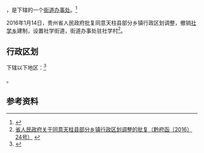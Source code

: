 {{中国乡级行政区|52/26/27/200/000}}

'''{{PAGENAMEBASE}}'''，是{{PRC admin/fullname|52/26/27/200/000|3}}下辖的一个[[街道办事处|街道办事处]]。<ref>{{PRC admin/ref sgc|{{PRC admin/parent|52/26/27/200/000}}}}</ref>

2016年1月14日，贵州省人民政府批复同意天柱县部分乡镇行政区划调整，撤销[[社学乡|社学乡]]建制，设置社学街道，街道办事处驻社学村<ref>[http://www.gzgov.gov.cn/xxgk/jbxxgk/fgwj/zfwj/qfh/201601/t20160122_368841.html 省人民政府关于同意天柱县部分乡镇行政区划调整的批复（黔府函〔2016〕24号）] {{webarchive|url=https://web.archive.org/web/20170906230213/http://www.gzgov.gov.cn/xxgk/jbxxgk/fgwj/zfwj/qfh/201601/t20160122_368841.html |date=2017-09-06 }}</ref>。

== 行政区划 ==

{{PAGENAMEBASE}}下辖以下地区：<ref>{{PRC admin/ref sgc|52/26/27/200/000}}</ref>

{{PRC admin/children|52/26/27/200/000}}。

== 参考资料 ==

{{reflist}}

{{PRC admin/navcat|52/26/27/200/000}}
{{贵州行政区划小作品}}